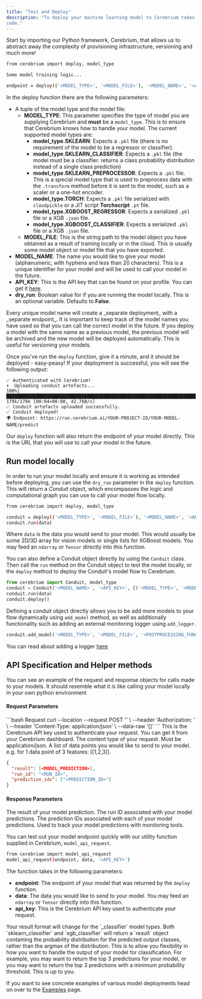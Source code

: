 ```yaml
---
title: "Test and Deploy"
description: "To deploy your machine learning model to Cerebrium takes just 2 lines of
code."
---
```


Start by importing our Python framework, Cerebrium, that allows us to abstract
away the complexity of provisioning infrastructure, versioning and much more!

```bash
from cerebrium import deploy, model_type

Some model training logic...

endpoint = deploy(('<MODEL_TYPE>', '<MODEL_FILE>'), '<MODEL_NAME>', '<API_KEY>', dry_run=False)
```

In the deploy function there are the following parameters:

- A tuple of the model type and the model file:
  - **MODEL_TYPE**: This parameter specifies the type of model you are supplying
    Cerebrium and **must** be a `model_type`. This is to ensure that Cerebrium
    knows how to handle your model. The current supported model types are:
    - **model_type.SKLEARN**: Expects a `.pkl` file (there is no requirement of
      the model to be a regressor or classifier).
    - **model_type.SKLEARN_CLASSIFIER**: Expects a `.pkl` file (the model must
      be a classifier. returns a class probability distribution instead of a
      single class prediction)
    - **model_type.SKLEARN_PREPROCESSOR**: Expects a `.pkl` file. This is a
      special model type that is used to preprocess data with the `.transform` method before it is sent to
      the model, such as a scaler or a one-hot encoder.
    - **model_type.TORCH**: Expects a `.pkl` file serialized with
      `cloudpickle` or a JIT script **Torchscript** `.pt` file.
    - **model_type.XGBOOST_REGRESSOR**: Expects a serialized `.pkl` file or a
      XGB `.json` file.
    - **model_type.XGBOOST_CLASSIFIER**: Expects a serialized `.pkl` file or a
      XGB `.json` file.
  - **MODEL_FILE**: This is the string path to the model object you have
    obtained as a result of training locally or in the cloud. This is usually
    some model object or model file that you have exported.
- **MODEL_NAME**: The name you would like to give your model (alphanumeric, with
  hyphens and less than 20 characters). This is a unique identifier for your
  model and will be used to call your model in the future.
- **API_KEY**: This is the API key that can be found on your profile. You can
  get it [here](https://dashboard.cerebrium.ai/).
- **dry_run**: Boolean value for if you are running the model locally. This is
  an optional variable. Defaults to **False**.

<Note>
  Every unique model name will create a _separate deployment_ with a _separate
  endpoint_. It is important to keep track of the model names you have used so
  that you can call the correct model in the future. If you deploy a model with
  the same name as a previous model, the previous model will be archived and the
  new model will be deployed automatically. This is useful for versioning your
  models.
</Note>

Once you've run the `deploy` function, give it a minute, and it should be
deployed - easy-peasy! If your deployment is successful, you will see the
following output:

```
✅ Authenticated with Cerebrium!
⬆️  Uploading conduit artefacts...
100%|██████████████████████████████████████████████████████████████████████████████████████████████████████████████████████████████████████████████████████████████████████████████████████████████████| 179k/179k [00:04<00:00, 42.7kB/s]
✅ Conduit artefacts uploaded successfully.
✅ Conduit deployed!
🌍 Endpoint: https://run.cerebrium.ai/YOUR-PROJECT-ID/YOUR-MODEL-NAME/predict
```

Our `deploy` function will also return the endpoint of your model directly. This
is the URL that you will use to call your model in the future.

## Run model locally

In order to run your model locally and ensure it is working as intended before
deploying, you can use the `dry_run` parameter in the `deploy` function. This will return a *Conduit* object,
which encompasses the logic and computational graph you can use to call your model flow locally.

```bash
from cerebrium import deploy, model_type

conduit = deploy(('<MODEL_TYPE>', '<MODEL_FILE>'), '<MODEL_NAME>', '<API_KEY>', dry_run=True)
conduit.run(data)
```

Where `data` is the data you would send to your model. This would usually be
some 2D/3D array for vision models or single lists for XGBoost models. You may
feed an `ndarray` or `Tensor` directly into this function.

You can also define a Conduit object directly by using the `Conduit` class. Then call the `run` method on the Conduit object to test the model locally, or the `deploy` method to deploy the Conduit's model flow to Cerebrium.
```python
from cerebrium import Conduit, model_type
conduit = Conduit('<MODEL_NAME>', '<API_KEY>', [('<MODEL_TYPE>', '<MODEL_FILE>')])
conduit.run(data)
conduit.deploy()
```

Defining a conduit object directly allows you to be add more models to your flow dynamically using `add_model` method, as well as
additionally functionality such as adding an external monitoring logger using `add_logger`.

```python
conduit.add_model('<MODEL_TYPE>', '<MODEL_FILE>', '<POSTPROCESSING_FUNCTION>')
```

You can read about adding a logger [here](/Cerebrium/logging).

## API Specification and Helper methods

You can see an example of the request and response objects for calls made to your models. It should resemble what it is like calling your model locally in your own python environment

#### Request Parameters

<RequestExample>
```bash Request
  curl --location --request POST '<ENDPOINT>' \
      --header 'Authorization: <API_KEY>' \
      --header 'Content-Type: application/json' \
      --data-raw '[<DATA_INPUT>]'
```
</RequestExample>

<ParamField header="Authorization" type="string" required>
  This is the Cerebrium API key used to authenticate your request. You can get it from your Cerebrium dashboard.
</ParamField>
<ParamField body="Content-Type" type="string" required>
   The content type of your request. Must be application/json.
</ParamField>
<ParamField body="data" type="array" required>
   A list of data points you would like to send to your model. e.g. for 1 data point of 3 features: [[1,2,3]].
</ParamField>

<ResponseExample>

```json Response
{
  "result": [<MODEL_PREDICTION>],
  "run_id": "<RUN_ID>",
  "prediction_ids": ["<PREDICTION_ID>"]
}
```
</ResponseExample>

#### Response Parameters
<ResponseField name="result" type="array" required>
  The result of your model prediction.
</ResponseField>
<ResponseField name="run_id" type="string" required>
  The run ID associated with your model predictions.
</ResponseField>
<ResponseField name="prediction_ids" type="array" required>
  The prediction IDs associated with each of your model predictions. Used to track your model predictions with monitoring tools.
</ResponseField>

You can test out your model endpoint quickly with our utility function supplied
in Cerebrium, `model_api_request`.

```bash
from cerebrium import model_api_request
model_api_request(endpoint, data, '<API_KEY>')
```

The function takes in the following parameters:

- **endpoint**: The endpoint of your model that was returned by the `deploy`
  function.
- **data**: The data you would like to send to your model. You may
  feed an `ndarray` or `Tensor` directly into this function.
- **api_key**: This is the Cerebrium API key used to authenticate your request.

<Note>
  Your result format will change for the `_classifier` model types. Both
  `sklearn_classifier` and `xgb_classifier` will return a `result` object
  containing the probability distribution for the predicted output classes,
  rather than the argmax of the distribution. This is to allow you flexibility
  in how you want to handle the output of your model for classification. For
  example, you may want to return the top 3 predictions for your model, or you
  may want to return the top 3 predictions with a minimum probability threshold.
  This is up to you.
</Note>

If you want to see concrete examples of various model deployments head on over
to the [Examples](/Cerebrium/examples) page.
